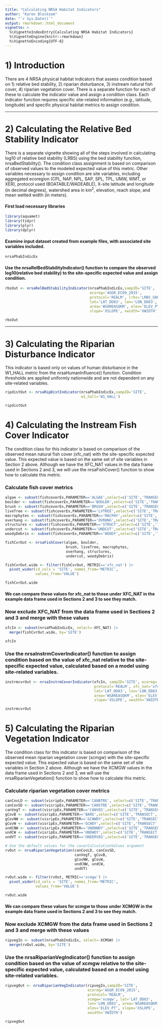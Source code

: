 ```yaml
---
title: "Calculating NRSA Habitat Indicators"
author: "Karen Blocksom"
date: "`r Sys.Date()`"
output: rmarkdown::html_document
vignette: >
  %\VignetteIndexEntry{Calculating NRSA Habitat Indicators}
  %\VignetteEngine{knitr::rmarkdown}
  %\VignetteEncoding{UTF-8}
---
```


# 1) Introduction

There are 4 NRSA physical habitat indicators that assess condition based on 1) relative bed stability, 2) riparian disturbance, 3) instream natural fish cover, 4) riparian vegetation cover. There is a separate function for each of these to calculate the indicator value and assign a condition class. Each indicator function requires specific site-related information (e.g., latitude, longitude) and specific physical habitat metrics to assign condition.

********

# 2) Calculating the Relative Bed Stability Indicator

There is a separate vignette showing all of the steps involved in calculating log10 of relative bed stability (LRBS) using the bed stability function, nrsaBedStability(). The condition class assignment is based on comparison of observed values to the modeled expected value of this metric. Other variables necessary to assign condition are site variables, including aggregated ecoregion (CPL, NAP, NPL, SAP, SPL, TPL, UMW, WMT, or XER), protocol used (BOATABLE/WADEABLE), X-site latitude and longitude (in decimal degrees), watershed area in km^2^, elevation, reach slope, and mean wetted width (in meters).

#### First load necessary libraries
```r
library(aquamet)
library(tidyr)
library(plyr)
library(dplyr)
```
#### Examine input dataset created from example files, with associated site variables included.

```r

nrsaPhabIndicEx

```

#### Use the nrsaRelBedStabilityIndicator() function to compare the observed log10(relative bed stability) to the site-specific expected value and assign condition.

```r
rbsOut <- nrsaRelBedStabilityIndicator(nrsaPhabIndicEx,sampID='SITE', 
                                       ecoreg='AGGR_ECO9_2015', 
                                       protocol='REALM', lrbs='LRBS_G08', 
                                       lat='LAT_DD83', lon='LON_DD83', 
                                       area='WSAREASQKM', elev='ELEV_PT', 
                                       slope='XSLOPE', xwidth='XWIDTH')

rbsOut

```
******
# 3) Calculating the Riparian Disturbance Indicator

This indicator is based only on values of human disturbance in the W1_HALL metric from the nrsaHumanInfluence() function. Condition thresholds are applied uniformly nationwide and are not dependent on any site-related variables. 

```r
ripdistOut <- nrsaRipDistIndicator(nrsaPhabIndicEx,sampID='SITE',
                                   w1_hall='W1_HALL')

ripdistOut

```

# 4) Calculating the Instream Fish Cover Indicator

The condition class for this indicator is based on comparison of the observed mean natural fish cover (xfc_nat) with the site-specific expected value. This expected value is based on the same set of site variables in Section 2 above. Although we have the XFC_NAT values in the data frame used in Sections 2 and 3, we will use the nrsaFishCover() function to show how to calculate this metric.

### Calculate fish cover metrics

```r
algae <- subset(fishcoverEx,PARAMETER=='ALGAE',select=c('SITE','TRANSECT','VALUE'))
boulder <- subset(fishcoverEx,PARAMETER=='BOULDR',select=c('SITE','TRANSECT','VALUE'))
brush <- subset(fishcoverEx,PARAMETER=='BRUSH',select=c('SITE','TRANSECT','VALUE'))
liveTree <- subset(fishcoverEx,PARAMETER=='LVTREE',select=c('SITE','TRANSECT','VALUE'))
macrophytes <- subset(fishcoverEx,PARAMETER=='MACPHY',select=c('SITE','TRANSECT','VALUE'))
overhang <- subset(fishcoverEx,PARAMETER=='OVRHNG',select=c('SITE','TRANSECT','VALUE'))
structures <- subset(fishcoverEx,PARAMETER=='STRUCT',select=c('SITE','TRANSECT','VALUE'))
undercut <- subset(fishcoverEx,PARAMETER=='UNDCUT',select=c('SITE','TRANSECT','VALUE'))
woodyDebris <- subset(fishcoverEx,PARAMETER=='WOODY',select=c('SITE','TRANSECT','VALUE'))

fishCvrOut <- nrsaFishCover(algae, boulder,
                            brush, liveTree, macrophytes,
                            overhang, structures,
                            undercut, woodyDebris)

fishCvrOut.wide <- filter(fishCvrOut, METRIC=='xfc_nat') |>
  pivot_wider(id_cols = 'SITE', names_from='METRIC', 
              values_from='VALUE')

fishCvrOut.wide

```
#### We can compare these values for xfc_nat to those under XFC_NAT in the example data frame used in Sections 2 and 3 to see they match. 

### Now exclude XFC_NAT from the data frame used in Sections 2 and 3 and merge with these values

```r
xfcIn <- subset(nrsaPhabIndicEx, select=-XFC_NAT) |>
  merge(fishCvrOut.wide, by='SITE')

xfcIn
```

### Use the nrsaInstrmCoverIndicator() function to assign condition based on the value of xfc_nat relative to the site-specific expected value, calculated based on a model using site-related variables. 

```r
instrmcvrOut <- nrsaInstrmCoverIndicator(xfcIn, sampID='SITE', ecoreg='AGGR_ECO9_2015', 
                                         protocol='REALM', xfc_nat='xfc_nat', 
                                         lat='LAT_DD83', lon='LON_DD83', 
                                         area='WSAREASQKM', elev='ELEV_PT', 
                                         slope='XSLOPE', xwidth='XWIDTH')

instrmcvrOut
```

# 5) Calculating the Riparian Vegetation Indicator

The condition class for this indicator is based on comparison of the observed mean riparian vegetation cover (xcmgw) with the site-specific expected value. This expected value is based on the same set of site variables in Section 2 above. Although we have the XCMGW values in the data frame used in Sections 2 and 3, we will use the nrsaRiparianVegetation() function to show how to calculate this metric.

### Calculate riparian vegetation cover metrics 
```r
canCovLD <- subset(visripEx,PARAMETER=='CANBTRE', select=c('SITE','TRANSECT','BANK','VALUE'))
canCovSD <- subset(visripEx,PARAMETER=='CANSTRE',select=c('SITE','TRANSECT','BANK','VALUE'))
canVegT <- subset(visripEx,PARAMETER=='CANVEG',select=c('SITE','TRANSECT','BANK','VALUE'))
gCovB <- subset(visripEx,PARAMETER=='BARE',select=c('SITE','TRANSECT','BANK','VALUE'))
gCovNW <- subset(visripEx,PARAMETER=='GCNWDY',select=c('SITE','TRANSECT','BANK','VALUE'))
gCovW <- subset(visripEx,PARAMETER=='GCWDY',select=c('SITE','TRANSECT','BANK','VALUE'))
undCNW <- subset(visripEx,PARAMETER=='UNDNWDY',select=c('SITE','TRANSECT','BANK','VALUE'))
undCW <- subset(visripEx,PARAMETER=='UNDWDY',select=c('SITE','TRANSECT','BANK','VALUE'))
undVT <- subset(visripEx,PARAMETER=='UNDERVEG',select=c('SITE','TRANSECT','BANK','VALUE'))

# Use the default values for the coverCalculationValues argument
rvOut <- nrsaRiparianVegetation(canCovLD, canCovSD,
                                canVegT, gCovB,
                                gCovNW, gCovW,
                                undCNW, undCW,
                                undVT)

rvOut.wide <- filter(rvOut, METRIC=='xcmgw') |>
  pivot_wider(id_cols = 'SITE', names_from='METRIC', 
              values_from='VALUE')

rvOut.wide
```

#### We can compare these values for xcmgw to those under XCMGW in the example data frame used in Sections 2 and 3 to see they match. 

### Now exclude XCMGW from the data frame used in Sections 2 and 3 and merge with these values 

```r
ripvegIn <- subset(nrsaPhabIndicEx, select=-XCMGW) |>
  merge(rvOut.wide, by='SITE')

```

### Use the nrsaRiparianVegIndicator() function to assign condition based on the value of xcmgw relative to the site-specific expected value, calculated based on a model using site-related variables.

```r
ripvegOut <- nrsaRiparianVegIndicator(ripvegIn,sampID='SITE', 
                                      ecoreg='AGGR_ECO9_2015', 
                                      protocol='REALM', 
                                      xcmgw='xcmgw', lat='LAT_DD83',
                                      lon='LON_DD83', area='WSAREASQKM', 
                                      elev='ELEV_PT', slope='XSLOPE', 
                                      xwidth='XWIDTH')

ripvegOut
```